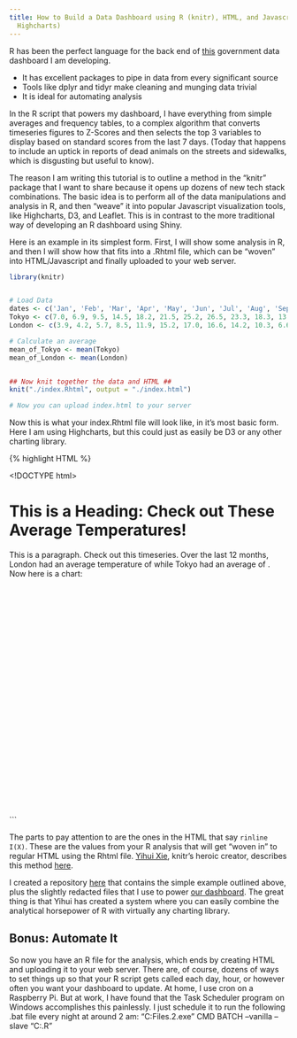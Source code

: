 ```yaml
---
title: How to Build a Data Dashboard using R (knitr), HTML, and Javascript (e.g.,
  Highcharts)
---
```


R has been the perfect language for the back end of [this](http://www.somervillema.gov/dashboard/daily.html) government data dashboard I am developing. 

+ It has excellent packages to pipe in data from every significant source 
+ Tools like dplyr and tidyr make cleaning and munging data trivial
+ It is ideal for automating analysis

In the R script that powers my dashboard, I have everything from simple averages and frequency tables, to a complex algorithm that converts timeseries figures to Z-Scores and then selects the top 3 variables to display based on standard scores from the last 7 days. (Today that happens to include an uptick in reports of dead animals on the streets and sidewalks, which is disgusting but useful to know).    

The reason I am writing this tutorial is to outline a method in the "knitr" package that I want to share because it opens up dozens of new tech stack combinations. The basic idea is to perform all of the data manipulations and analysis in R, and then "weave" it into popular Javascript visualization tools, like Highcharts, D3, and Leaflet. This is in contrast to the more traditional way of developing an R dashboard using Shiny. 

Here is an example in its simplest form. First, I will show some analysis in R, and then I will show how that fits into a .Rhtml file, which can be "woven" into HTML/Javascript and finally uploaded to your web server.  

```r
library(knitr)


# Load Data
dates <- c('Jan', 'Feb', 'Mar', 'Apr', 'May', 'Jun', 'Jul', 'Aug', 'Sep', 'Oct', 'Nov', 'Dec')
Tokyo <- c(7.0, 6.9, 9.5, 14.5, 18.2, 21.5, 25.2, 26.5, 23.3, 18.3, 13.9, 9.6)
London <- c(3.9, 4.2, 5.7, 8.5, 11.9, 15.2, 17.0, 16.6, 14.2, 10.3, 6.6, 4.8)

# Calculate an average
mean_of_Tokyo <- mean(Tokyo)
mean_of_London <- mean(London)


## Now knit together the data and HTML ##
knit("./index.Rhtml", output = "./index.html")

# Now you can upload index.html to your server 

```

Now this is what your index.Rhtml file will look like, in it's most basic form. Here I am using Highcharts, but this could just as easily be D3 or any other charting library.

{% highlight HTML %}

<!DOCTYPE html>
<html>
<head>
<title>Page Title: Daily Dashboard</title>

<!-- Highcharts scripts -->
<script src="https://code.highcharts.com/highcharts.js"></script>
<script src="https://code.highcharts.com/modules/exporting.js"></script>
<script src="https://ajax.googleapis.com/ajax/libs/jquery/1.9.1/jquery.min.js"></script>

<script>
$(function() {
    $('#container').highcharts({
        title: {
            text: 'Monthly Average Temperature',
            x: -20 //center
        },
        subtitle: {
            text: 'Source: WorldClimate.com',
            x: -20
        },
        xAxis: {
            categories: [<!--rinline I(shQuote(dates)) -->]
        },
        yAxis: {
            title: {
                text: 'Temperature (°C)'
            },
            plotLines: [{
                value: 0,
                width: 1,
                color: '#808080'
            }]
        },
        tooltip: {
            valueSuffix: '°C'
        },
        legend: {
            layout: 'vertical',
            align: 'right',
            verticalAlign: 'middle',
            borderWidth: 0
        },
        series: [{
            name: 'Tokyo',
            data: [<!--rinline I(Tokyo) -->]
        }, {
            name: 'London',
            data: [<!--rinline I(London) -->]
        }]
    });
});  
</script>

</head>
<body>

<h1>This is a Heading: Check out These Average Temperatures!</h1>
<p>This is a paragraph. Check out this timeseries. Over the last 12 months, London had an average temperature of <!--rinline I(mean_of_London) --> while Tokyo had an average of <!--rinline I(mean_of_Tokyo) -->. Now here is a chart:</p>

<div id="container" style="min-width: 310px; height: 400px; margin: 0 auto"></div>

</body>
</html>

```

The parts to pay attention to are the ones in the HTML that say ```rinline I(X)```. These are the values from your R analysis that will get "woven in" to regular HTML using the Rhtml file. [Yihui Xie](http://yihui.name/knitr/), knitr's heroic creator, describes this method [here](http://yihui.name/knitr/demo/output/).

I created a repository [here](https://github.com/DanielHadley/DashboardTutorialR) that contains the simple example outlined above, plus the slightly redacted files that I use to power [our dashboard](http://www.somervillema.gov/dashboard/daily.html). The great thing is that Yihui has created a system where you can easily combine the analytical horsepower of R with virtually any charting library. 


## Bonus: Automate It

So now you have an R file for the analysis, which ends by creating HTML and uploading it to your web server. There are, of course, dozens of ways to set things up so that your R script gets called each day, hour, or however often you want your dashboard to update. At home, I use cron on a Raspberry Pi. But at work, I have found that the Task Scheduler program on Windows accomplishes this painlessly. I just schedule it to run the following .bat file every night at around 2 am: "C:\Program Files\R\R-3.1.2\bin\R.exe" CMD BATCH --vanilla --slave "C:\Users\myPath\DailyChartMaker.R" 




